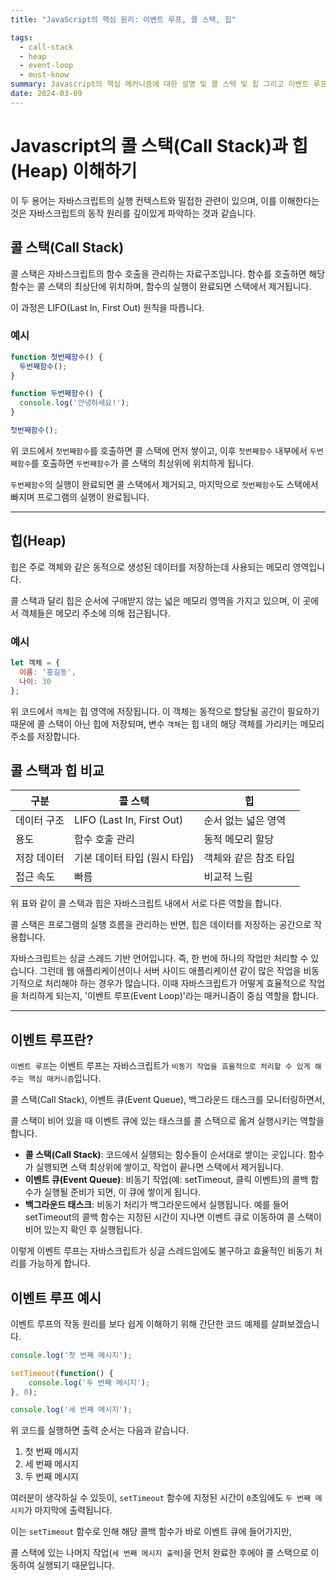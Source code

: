 ```yaml
---
title: "JavaScript의 핵심 원리: 이벤트 루프, 콜 스택, 힙"

tags:
  - call-stack
  - heap
  - event-loop
  - must-know
summary: Javascript의 핵심 메커니즘에 대한 설명 및 콜 스택 및 힙 그리고 이벤트 루프에 대하여 이해하기
date: 2024-03-09
---
```


# Javascript의 콜 스택(Call Stack)과 힙(Heap) 이해하기

이 두 용어는 자바스크립트의 실행 컨텍스트와 밀접한 관련이 있으며, 이를 이해한다는 것은 자바스크립트의 동작 원리를 깊이있게 파악하는 것과 같습니다.

## 콜 스택(Call Stack)

콜 스택은 자바스크립트의 함수 호출을 관리하는 자료구조입니다. 함수를 호출하면 해당 함수는 콜 스택의 최상단에 위치하며, 함수의 실행이 완료되면 스택에서 제거됩니다.

이 과정은 LIFO(Last In, First Out) 원칙을 따릅니다.

### 예시

```javascript:index.js
function 첫번째함수() {
  두번째함수();
}

function 두번째함수() {
  console.log('안녕하세요!');
}

첫번째함수();
```

위 코드에서 `첫번째함수`를 호출하면 콜 스택에 먼저 쌓이고, 이후 `첫번째함수` 내부에서 `두번째함수`를 호출하면 `두번째함수`가 콜 스택의 최상위에 위치하게 됩니다.

`두번째함수`의 실행이 완료되면 콜 스택에서 제거되고, 마지막으로 `첫번째함수`도 스택에서 빠지며 프로그램의 실행이 완료됩니다.

---

## 힙(Heap)

힙은 주로 객체와 같은 동적으로 생성된 데이터를 저장하는데 사용되는 메모리 영역입니다.

콜 스택과 달리 힙은 순서에 구애받지 않는 넓은 메모리 영역을 가지고 있으며, 이 곳에서 객체들은 메모리 주소에 의해 접근됩니다.

### 예시

```javascript:index.js
let 객체 = {
  이름: '홍길동',
  나이: 30
};
```

위 코드에서 `객체`는 힙 영역에 저장됩니다. 이 객체는 동적으로 할당될 공간이 필요하기 때문에 콜 스택이 아닌 힙에 저장되며, 변수 `객체`는 힙 내의 해당 객체를 가리키는 메모리 주소를 저장합니다.

## 콜 스택과 힙 비교

| 구분        | 콜 스택                      | 힙                    |
| ----------- | ---------------------------- | --------------------- |
| 데이터 구조 | LIFO (Last In, First Out)    | 순서 없는 넓은 영역   |
| 용도        | 함수 호출 관리               | 동적 메모리 할당      |
| 저장 데이터 | 기본 데이터 타입 (원시 타입) | 객체와 같은 참조 타입 |
| 접근 속도   | 빠름                         | 비교적 느림           |

위 표와 같이 콜 스택과 힙은 자바스크립트 내에서 서로 다른 역할을 합니다.

콜 스택은 프로그램의 실행 흐름을 관리하는 반면, 힙은 데이터를 저장하는 공간으로 작용합니다.

자바스크립트는 싱글 스레드 기반 언어입니다. 즉, 한 번에 하나의 작업만 처리할 수 있습니다. 그런데 웹 애플리케이션이나 서버 사이드 애플리케이션 같이 많은 작업을 비동기적으로 처리해야 하는 경우가 많습니다. 이때 자바스크립트가 어떻게 효율적으로 작업을 처리하게 되는지, '이벤트 루프(Event Loop)'라는 매커니즘이 중심 역할을 합니다.

---

## 이벤트 루프란?

`이벤트 루프`는 이벤트 루프는 자바스크립트가 `비동기 작업을 효율적으로 처리할 수 있게 해주는 핵심 매커니즘`입니다. 

콜 스택(Call Stack), 이벤트 큐(Event Queue), 백그라운드 태스크를 모니터링하면서, 

콜 스택이 비어 있을 때 이벤트 큐에 있는 태스크를 콜 스택으로 옮겨 실행시키는 역할을 합니다.

- **콜 스택(Call Stack)**: 코드에서 실행되는 함수들이 순서대로 쌓이는 곳입니다. 함수가 실행되면 스택 최상위에 쌓이고, 작업이 끝나면 스택에서 제거됩니다.
- **이벤트 큐(Event Queue)**: 비동기 작업(예: setTimeout, 클릭 이벤트)의 콜백 함수가 실행될 준비가 되면, 이 큐에 쌓이게 됩니다.
- **백그라운드 태스크**: 비동기 처리가 백그라운드에서 실행됩니다. 예를 들어 setTimeout의 콜백 함수는 지정된 시간이 지나면 이벤트 큐로 이동하여 콜 스택이 비어 있는지 확인 후 실행됩니다.

이렇게 이벤트 루프는 자바스크립트가 싱글 스레드임에도 불구하고 효율적인 비동기 처리를 가능하게 합니다.

## 이벤트 루프 예시

이벤트 루프의 작동 원리를 보다 쉽게 이해하기 위해 간단한 코드 예제를 살펴보겠습니다.

```javascript:index.js
console.log('첫 번째 메시지');

setTimeout(function() {
    console.log('두 번째 메시지');
}, 0);

console.log('세 번째 메시지');
```

위 코드를 실행하면 출력 순서는 다음과 같습니다.

1. 첫 번째 메시지
2. 세 번째 메시지
3. 두 번째 메시지

여러분이 생각하실 수 있듯이, `setTimeout` 함수에 지정된 시간이 `0`초임에도 `두 번째 메시지`가 마지막에 출력됩니다. 

이는 `setTimeout` 함수로 인해 해당 콜백 함수가 바로 이벤트 큐에 들어가지만, 

콜 스택에 있는 나머지 작업(`세 번째 메시지 출력`)을 먼저 완료한 후에야 콜 스택으로 이동하여 실행되기 때문입니다.

